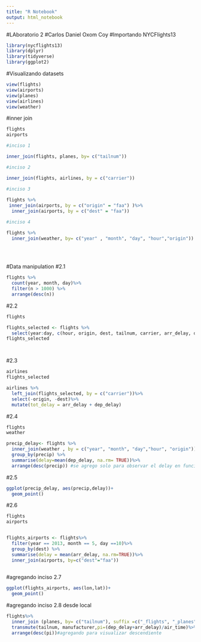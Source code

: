 ---
title: "R Notebook"
output: html_notebook
---
#LAboratorio 2
#Carlos Daniel Oxom Coy
#Importando NYCFlights13

```{r}
library(nycflights13) 
library(dplyr)
library(tidyverse)
library(ggplot2)
```
#Visualizando datasets

```{r}
view(flights)
view(airports)
view(planes)
view(airlines)
view(weather)
```

#inner join

```{r}
flights
airports

#inciso 1

inner_join(flights, planes, by= c("tailnum"))

#inciso 2

inner_join(flights, airlines, by = c("carrier"))

#inciso 3
  
flights %>%
 inner_join(airports, by = c("origin" = "faa") )%>%
  inner_join(airports, by = c("dest" = "faa"))

#inciso 4

flights %>%
  inner_join(weather, by= c("year" , "month", "day", "hour","origin"))
  
  
  
```
#Data manipulation 
#2.1
```{r}

flights %>%
  count(year, month, day)%>%
  filter(n > 1000) %>%
  arrange(desc(n))

```
#2.2
```{r}
flights

flights_selected <- flights %>%
  select(year:day, c(hour, origin, dest, tailnum, carrier, arr_delay, dep_delay))
flights_selected




```
#2.3
```{r}
airlines
flights_selected

airlines %>%
  left_join(flights_selected, by = c("carrier"))%>%
  select(-origin, -dest)%>%
  mutate(tot_delay = arr_delay + dep_delay)


```
#2.4

```{r}

flights
weather

precip_delay<- flights %>%
  inner_join(weather , by = c("year", "month", "day","hour", "origin"))%>%
  group_by(precip) %>%
  summarise(delay=mean(dep_delay, na.rm= TRUE))%>%
  arrange(desc(precip)) #se agrego solo para observar el delay en funcion de precip

```
#2.5
```{r}

ggplot(precip_delay, aes(precip,delay))+
  geom_point()


```
#2.6

```{r}

flights
airports


flights_airports <- flights%>%
  filter(year == 2013, month == 5, day ==10)%>%
  group_by(dest) %>%
  summarise(delay = mean(arr_delay, na.rm=TRUE))%>%
  inner_join(airports, by=c("dest"="faa"))
  


```
#agregando inciso 2.7 

```{r}

ggplot(flights_airports, aes(lon,lat))+
  geom_point()

```


#agregando inciso 2.8 desde local
```{r}
flights%>%
  inner_join (planes, by= c("tailnum"), suffix =c("_flights", "_planes"))%>%
  transmute(tailnum, manufacturer,pi=(dep_delay+arr_delay)/air_time)%>%
  arrange(desc(pi))#agregando para visualizar descendiente
```
